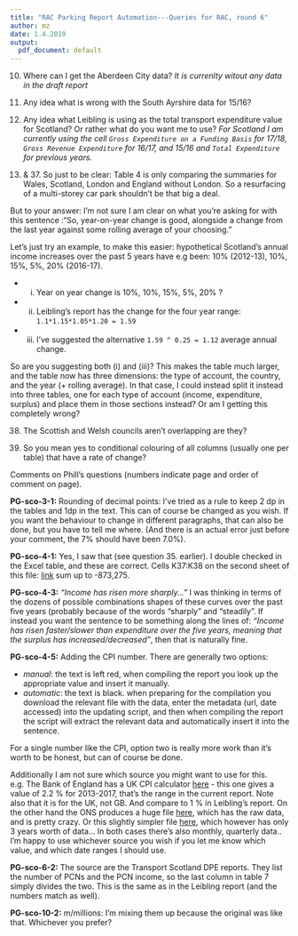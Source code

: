 ```yaml
---
title: "RAC Parking Report Automation---Queries for RAC, round 6"
author: mz
date: 1.4.2019
output:
  pdf_document: default
---
```


10. Where can I get the Aberdeen City data? *It is currenlty witout any data in the draft report*
  
11. Any idea what is wrong with the South Ayrshire data for 15/16?

13. Any idea what Leibling is using as the total transport expenditure value for Scotland? Or rather what do you want  me to use? *For Scotland I am currently using the cell `Gross Expenditure on a Funding Basis` for 17/18, `Gross Revenue Expenditure` for 16/17, and 15/16 and `Total Expenditure` for previous years. *
  

36. & 37. So just to be clear: Table 4 is only comparing the summaries for Wales, Scotland, London and England without London. So a resurfacing of a multi-storey car park shouldn't be that big a deal. 

But to your answer: I'm not sure I am clear on what you're asking for with this sentence :"So, year-on-year change is good, alongside a change from the last year against some rolling average of your choosing."

Let's just try an example, to make this easier: hypothetical Scotland's annual income increases over the past 5 years have e.g been: 10% (2012-13), 10%, 15%, 5%, 20% (2016-17). 

* i.  Year on year change is 10%, 10%, 15%, 5%, 20% ?
* ii.  Leibling's report has the change for the four year range: `1.1*1.15*1.05*1.20 = 1.59`
* iii. I've suggested the alternative `1.59 ^ 0.25 = 1.12` average annual change. 

So are you suggesting both (i) and (iii)? This makes the table much larger, and the table now has three dimensions: the type of account, the country, and the year (+ rolling average). In that case, I could instead split it instead into three tables, one for each type of account (income, expenditure, surplus) and place them in those sections instead? Or am I getting this completely wrong?

38. The Scottish and Welsh councils aren't overlapping are they?

39. So you mean yes to conditional colouring of all columns (usually one per table) that have a rate of change?

Comments on Phill's questions (numbers indicate page and order of comment on page). 

**PG-sco-3-1:** Rounding of decimal points: I've tried as a rule to keep 2 dp in the tables and 1dp in the text. This can of course be changed as you wish. If you want the behaviour to change in different paragraphs, that can also be done, but you have to tell me where. (And there is an actual error just before your comment, the 7% should have been 7.0%). 

**PG-sco-4-1:** Yes, I saw that (see question 35. earlier). I double checked in the Excel table, and these are correct. Cells K37:K38 on the second sheet of this file: [link](https://assets.publishing.service.gov.uk/government/uploads/system/uploads/attachment_data/file/757366/RO2_2017-18_data_by_LA.xlsx) sum up to -873,275. 

**PG-sco-4-3:** *"Income has risen more sharply..."* I was thinking in terms of the dozens of possible combinations shapes of these curves over the past five years (probably because of the words "sharply" and "steadily". If instead you want the sentence to be something along the lines of: *"Income has risen faster/slower than expenditure over the five years, meaning that the surplus has increased/decreased"*, then that is naturally fine. 

**PG-sco-4-5:** Adding the CPI number. There are generally two options: 

* *manual*: the text is left red, when compiling the report you look up the appropriate value and insert it manually.
* *automatic*: the text is black. when preparing for the compilation you download the relevant file with the data, enter the metadata (url, date accessed) into the updating script, and then when compiling the report the script will extract the relevant data and automatically insert it into the sentence. 

For a single number like the CPI, option two is really more work than it's worth to be honest, but can of course be done. 

Additionally I am not sure which source you might want to use for this. e.g. The Bank of England has a UK CPI calculator [here](https://www.bankofengland.co.uk/monetary-policy/inflation/inflation-calculator) - this one gives a value of 2.2 % for 2013-2017, that's the range in the current report. Note also that it is for the UK, not GB.  And compare to 1 % in Leibling's report. On the other hand the ONS produces a huge file [here](https://www.ons.gov.uk/economy/inflationandpriceindices/datasets/consumerpriceindices), which has the raw data, and is pretty crazy. Or this slightly simpler file [here](https://www.ons.gov.uk/economy/inflationandpriceindices/datasets/consumerpriceinflation), which however has only 3 years worth of data... In both cases there's also monthly, quarterly data.. I'm happy to use whichever source you wish if you let me know which value, and which date ranges I should use. 


**PG-sco-6-2:** The source are the Transport Scotland DPE reports. They list the number of PCNs and the PCN income, so the last column in table 7 simply divides the two. This is the same as in the Leibling report (and the numbers match as well). 
 
**PG-sco-10-2:** m/millions: I'm mixing them up because the original was like that. Whichever you prefer?


